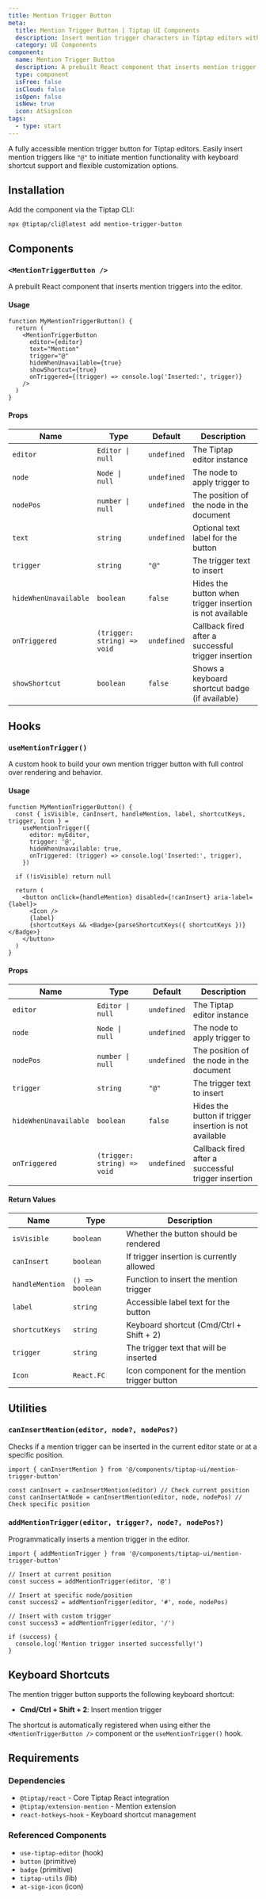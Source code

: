 ```yaml
---
title: Mention Trigger Button
meta:
  title: Mention Trigger Button | Tiptap UI Components
  description: Insert mention trigger characters in Tiptap editors with smart positioning, customizable triggers, keyboard shortcuts, and accessibility support.
  category: UI Components
component:
  name: Mention Trigger Button
  description: A prebuilt React component that inserts mention trigger characters into Tiptap editors.
  type: component
  isFree: false
  isCloud: false
  isOpen: false
  isNew: true
  icon: AtSignIcon
tags:
  - type: start
---
```



A fully accessible mention trigger button for Tiptap editors. Easily insert mention triggers like `"@"` to initiate mention functionality with keyboard shortcut support and flexible customization options.

<CodeDemo isScrollable src="https://template.tiptap.dev/preview/tiptap-ui/mention-trigger-button" />

## Installation

Add the component via the Tiptap CLI:

```bash
npx @tiptap/cli@latest add mention-trigger-button
```

## Components

### `<MentionTriggerButton />`

A prebuilt React component that inserts mention triggers into the editor.

#### Usage

```tsx
function MyMentionTriggerButton() {
  return (
    <MentionTriggerButton
      editor={editor}
      text="Mention"
      trigger="@"
      hideWhenUnavailable={true}
      showShortcut={true}
      onTriggered={(trigger) => console.log('Inserted:', trigger)}
    />
  )
}
```

#### Props

| Name                  | Type                        | Default     | Description                                              |
| --------------------- | --------------------------- | ----------- | -------------------------------------------------------- |
| `editor`              | `Editor \| null`            | `undefined` | The Tiptap editor instance                               |
| `node`                | `Node \| null`              | `undefined` | The node to apply trigger to                             |
| `nodePos`             | `number \| null`            | `undefined` | The position of the node in the document                 |
| `text`                | `string`                    | `undefined` | Optional text label for the button                       |
| `trigger`             | `string`                    | `"@"`       | The trigger text to insert                               |
| `hideWhenUnavailable` | `boolean`                   | `false`     | Hides the button when trigger insertion is not available |
| `onTriggered`         | `(trigger: string) => void` | `undefined` | Callback fired after a successful trigger insertion      |
| `showShortcut`        | `boolean`                   | `false`     | Shows a keyboard shortcut badge (if available)           |

## Hooks

### `useMentionTrigger()`

A custom hook to build your own mention trigger button with full control over rendering and behavior.

#### Usage

```tsx
function MyMentionTriggerButton() {
  const { isVisible, canInsert, handleMention, label, shortcutKeys, trigger, Icon } =
    useMentionTrigger({
      editor: myEditor,
      trigger: '@',
      hideWhenUnavailable: true,
      onTriggered: (trigger) => console.log('Inserted:', trigger),
    })

  if (!isVisible) return null

  return (
    <button onClick={handleMention} disabled={!canInsert} aria-label={label}>
      <Icon />
      {label}
      {shortcutKeys && <Badge>{parseShortcutKeys({ shortcutKeys })}</Badge>}
    </button>
  )
}
```

#### Props

| Name                  | Type                        | Default     | Description                                            |
| --------------------- | --------------------------- | ----------- | ------------------------------------------------------ |
| `editor`              | `Editor \| null`            | `undefined` | The Tiptap editor instance                             |
| `node`                | `Node \| null`              | `undefined` | The node to apply trigger to                           |
| `nodePos`             | `number \| null`            | `undefined` | The position of the node in the document               |
| `trigger`             | `string`                    | `"@"`       | The trigger text to insert                             |
| `hideWhenUnavailable` | `boolean`                   | `false`     | Hides the button if trigger insertion is not available |
| `onTriggered`         | `(trigger: string) => void` | `undefined` | Callback fired after a successful trigger insertion    |

#### Return Values

| Name            | Type            | Description                                   |
| --------------- | --------------- | --------------------------------------------- |
| `isVisible`     | `boolean`       | Whether the button should be rendered         |
| `canInsert`     | `boolean`       | If trigger insertion is currently allowed     |
| `handleMention` | `() => boolean` | Function to insert the mention trigger        |
| `label`         | `string`        | Accessible label text for the button          |
| `shortcutKeys`  | `string`        | Keyboard shortcut (Cmd/Ctrl + Shift + 2)      |
| `trigger`       | `string`        | The trigger text that will be inserted        |
| `Icon`          | `React.FC`      | Icon component for the mention trigger button |

## Utilities

### `canInsertMention(editor, node?, nodePos?)`

Checks if a mention trigger can be inserted in the current editor state or at a specific position.

```tsx
import { canInsertMention } from '@/components/tiptap-ui/mention-trigger-button'

const canInsert = canInsertMention(editor) // Check current position
const canInsertAtNode = canInsertMention(editor, node, nodePos) // Check specific position
```

### `addMentionTrigger(editor, trigger?, node?, nodePos?)`

Programmatically inserts a mention trigger in the editor.

```tsx
import { addMentionTrigger } from '@/components/tiptap-ui/mention-trigger-button'

// Insert at current position
const success = addMentionTrigger(editor, '@')

// Insert at specific node/position
const success2 = addMentionTrigger(editor, '#', node, nodePos)

// Insert with custom trigger
const success3 = addMentionTrigger(editor, '/')

if (success) {
  console.log('Mention trigger inserted successfully!')
}
```

## Keyboard Shortcuts

The mention trigger button supports the following keyboard shortcut:

- **Cmd/Ctrl + Shift + 2**: Insert mention trigger

The shortcut is automatically registered when using either the `<MentionTriggerButton />` component or the `useMentionTrigger()` hook.

## Requirements

### Dependencies

- `@tiptap/react` - Core Tiptap React integration
- `@tiptap/extension-mention` - Mention extension
- `react-hotkeys-hook` - Keyboard shortcut management

### Referenced Components

- `use-tiptap-editor` (hook)
- `button` (primitive)
- `badge` (primitive)
- `tiptap-utils` (lib)
- `at-sign-icon` (icon)
